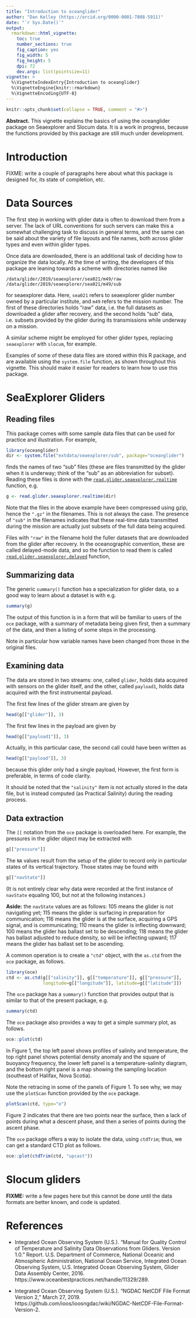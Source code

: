 ```yaml
---
title: "Introduction to oceanglider"
author: "Dan Kelley (https://orcid.org/0000-0001-7808-5911)"
date: "`r Sys.Date()`"
output:
  rmarkdown::html_vignette:
    toc: true
    number_sections: true
    fig_caption: yes
    fig_width: 5
    fig_height: 5
    dpi: 72
    dev.args: list(pointsize=11)
vignette: >
  %\VignetteIndexEntry{Introduction to oceanglider}
  %\VignetteEngine{knitr::rmarkdown}
  %\VignetteEncoding{UTF-8}
---
```


<!-- HOW TO BUILD THE VIGNETTE. -->
<!-- 1. edit this file in vignettes/oceanglider.Rmd -->
<!-- 2. devtools::build_vignettes() -->
<!-- 3. devtools::install(build_vignettes=TRUE) -->


```r
knitr::opts_chunk$set(collapse = TRUE, comment = "#>")
```

**Abstract.** This vignette explains the basics of using the oceanglider
package on Seaexplorer and Slocum data. It is \emph{very much} a work in
progress, because the functions provided by this package are still much under
development.

# Introduction

FIXME: write a couple of paragraphs here about what this package is designed
for, its state of completion, etc.


# Data Sources

The first step in working with glider data is often to download them from a
server. The lack of URL conventions for such servers can make this a somewhat
challenging task to discuss in general terms, and the same can be said about
the variety of file layouts and file names, both across glider types and even
within glider types.

Once data are downloaded, there is an additional task of deciding how to
organize the data locally. At the time of writing, the developers of this
package are leaning towards a scheme with directories named like
```
/data/glider/2019/seaexplorer/sea021/m49/raw
/data/glider/2019/seaexplorer/sea021/m49/sub
```
for seaexplorer data. Here, `sea021` refers to seaexplorer glider number owned
by a particular institute, and `m49` refers to the mission number. The first of
these directories holds "raw" data, i.e. the full datasets as downloaded a
glider after recovery, and the second holds "sub" data, i.e. subsets provided
by the glider during its transmissions while underway on a mission.

A similar scheme might be employed for other glider types, replacing
`seaexplorer` with `slocum`, for example.

Examples of some of these data files are stored within this R package, and are
available using the `system.file` function, as shown throughout this vignette.
This should make it easier for readers to learn how to use this package.


# SeaExplorer Gliders

## Reading files

This package comes with some sample data files that can be used for practice and
illustration.  For example,
```r
library(oceanglider)
dir <- system.file("extdata/seaexplorer/sub", package="oceanglider")
```
finds the names of two "sub" files (these are files transmitted by the glider
when it is underway; think of the "sub" as an abbreviation for subset).
Reading these files is done with the
[`read.glider.seaexplorer.realtime`](../help/read.glider.seaexplorer.realtime) function,
e.g.
```r
g <- read.glider.seaexplorer.realtime(dir)
```

Note that the files in the above example have been compressed using gzip, hence
the `".gz"` in the filenames. This is not always the case.  The presence of
`"sub"` in the filenames indicates that these real-time data transmitted during
the mission are actually just subsets of the full data being acquired.

Files with `"raw"` in the filename hold the fuller datasets that are downloaded
from the glider after recovery. In the oceanographic convention, these are
called delayed-mode data, and so the function to read them is called
[`read.glider.seaexplorer.delayed`](../help/read.glider.seaexplorer.delayed)
function,

## Summarizing data

The generic `summary()` function has a specialization for glider data, so a
good way to learn about a dataset is with e.g.
```r
summary(g)
```

The output of this function is in a form that will be familiar to users of the
`oce` package, with a summary of metadata being given first, then a summary of
the data, and then a listing of some steps in the processing.

Note in particular how variable names have been changed from those in the
original files.

## Examining data

The data are stored in two streams: one, called `glider`, holds data acquired
with sensors on the glider itself, and the other, called `payload1`, holds data
acquired with the first instrumental payload.

The first few lines of the glider stream are given by

```r
head(g[["glider"]], 3)
```

The first few lines in the payload are given by
```r
head(g[["payload1"]], 3)
```

Actually, in this particular case, the second call could have been
written as
```r
head(g[["payload"]], 3)
```
because this glider only had a single payload, However, the first form is
preferable, in terms of code clarity.

It should be noted that the `"salinity"` item is not actually stored in the
data file, but is instead computed (as Practical Salinity) during the reading
process.

## Data extraction

The `[[` notation from the `oce` package is overloaded here. For example,
the pressures in the glider object may be extracted with
```r
g[["pressure"]]
```
The `NA` values result from the setup of the glider to record only in
particular states of its vertical trajectory. Those states may be found with
```r
g[["navState"]]
```
(It is not entirely clear why data were recorded at the first instance of
`navState` equaling 100, but not at the following instances.)

**Aside:** the `navState` values are as follows:
105 means the glider is not navigating yet;
115 means the glider is surfacing in preparation for communication;
116 means the glider is at the surface, acquiring a GPS signal, and is communicating;
110 means the glider is inflecting downward;
100 means the glider has ballast set to be descending;
118 means the glider has ballast adjusted to reduce density, so will be inflecting upward;
117 means the glider has ballast set to be ascending.

A common operation is to create a `"ctd"` object, with the `as.ctd` from the
`oce` package, as follows.

```r
library(oce)
ctd <- as.ctd(g[["salinity"]], g[["temperature"]], g[["pressure"]],
              longitude=g[["longitude"]], latitude=g[["latitude"]])
```

The `oce` package has a `summary()` function that provides output that is similar
to that of the present package, e.g.
```r
summary(ctd)
```

The `oce` package also provides a way to get a simple summary plot, as follows.

```r
oce::plot(ctd)
```

In Figure 1, the top left panel shows profiles of salinity and temperature, the
top right panel shows potential density anomaly and the square of buoyancy
frequency, the lower left panel is a temperature-salinity diagram, and the
bottom right panel is a map showing the sampling location (southeast of
Halifax, Nova Scotia).

Note the retracing in some of the panels of Figure 1. To see why, we may use
the `plotScan` function provided by the `oce` package.
```r
plotScan(ctd, type="o")
```

Figure 2 indicates that there are two points near the surface, then a lack of
points during what a descent phase, and then a series of points during the
ascent phase.

The `oce` package offers a way to isolate the data, using `ctdTrim`; thus, we
can get a standard CTD plot as follows.

```r
oce::plot(ctdTrim(ctd, "upcast"))
```


# Slocum gliders

**FIXME:** write a few pages here \cdots but this cannot be done until the data
formats are better known, and code is updated.


# References

* Integrated Ocean Observing System (U.S.). “Manual for Quality Control of
Temperature and Salinity Data Observations from Gliders. Version 1.0.” Report.
U.S. Department of Commerce, National Oceanic and Atmospheric Administration,
National Ocean Service, Integrated Ocean Observing System, U.S. Integrated
Ocean Observing System, Glider Data Assembly Center, 2016.
https://www.oceanbestpractices.net/handle/11329/289.

* Integrated Ocean Observing System (U.S.). “NGDAC NetCDF File Format Version
2,” March 27, 2019.
https://github.com/ioos/ioosngdac/wiki/NGDAC-NetCDF-File-Format-Version-2.
